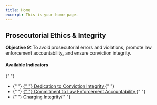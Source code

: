 ```yaml
---
title: Home
excerpt: This is your home page.
---
```



<Section py="2|4|8|10">
  <Container>
    <Grid col="1|2" gap="4|8|12" alignItems="center">
      <Flexbox
        flexDirection="column"
        alignItems="center|flex-start"
        textAlign="center|left"
      >
        <H2 m="0" fontWeight="extrabold" lineHeight="tight">
          Prosecutorial Ethics & Integrity
        </H2>
        <P fontSize="xl|2xl" mt="2">
          <strong>Objective 9: </strong> To avoid prosecutorial errors and
          violations, promote law enforcement accountability, and ensure
          conviction integrity.
        </P>
      </Flexbox>
      <P>
        <H4 m="0">Available Indicators </H4>{" "}
        <ul>
          <li>
            {" "}
            <a href="#dedication-conviction">
              {" "}
              Dedication to Conviction Integrity
            </a>{" "}
          </li>
          <li>
            {" "}
            <a href="#le-accountability">
              {" "}
              Commitment to Law Enforcement Accountability
            </a>{" "}
          </li>
          <li>
            {" "}
            <a href="#charging-integrity"> Charging Integrity</a>{" "}
          </li>
        </ul>
      </P>
    </Grid>
  </Container>
</Section>

<Container>


<Section maxWidth="750px">


<DataWrapChart
  title="Dedication to Conviction Integrity"
  src="https://datawrapper.dwcdn.net/Z4W9P/4/"
/>

<a name="dedication-conviction"> </a>

<DataWrapChart src="https://datawrapper.dwcdn.net/H317M/" />

<DataWrapChart
  title="Commitment to Law Enforcement Accountability"
  src="https://datawrapper.dwcdn.net/UKlWY/5/"
/>

<a name="le-accountability"> </a>

<DataWrapChart src="https://datawrapper.dwcdn.net/He2dt/" />

<DataWrapChart
  title="Charging Integrity"
  src="https://datawrapper.dwcdn.net/nAUVp/4/"
/>

<a name="charging-integrity"> </a>

<DataWrapChart src="https://datawrapper.dwcdn.net/qLOn2/" />

</Section>


</Container>

